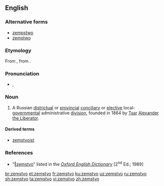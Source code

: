 ==English==

===Alternative forms===
* [[zempstwo]]
* [[zemstwo]]

{{wikipedia}}

===Etymology===
From {{etyl|ru|en}} {{term|sc=Cyrl|земство|tr=zémstvo|lang=ru}}, from {{term|sc=Cyrl|земля|tr=zemljá||land”, “country”, “[[Land#German|state]]|lang=ru}}.

===Pronunciation===
* {{a|RP}} {{enPR|zĕmsʹtvo}}, {{IPA|/ˈzɛmstvo/|lang=en}}

===Noun===
{{en-noun|s|zemstva}}

# A Russian [[districtual]] or [[provincial]] [[conciliary]] or [[elective]] local-[[governmental]] administrative [[division]], founded in 1864 by [[tsar|Tsar]] [[w:Alexander II of Russia|Alexander the Liberator]].

====Derived terms====
* [[zemstvoist]]

===References===
* “<span class="plainlinks">[http://dictionary.oed.com/cgi/entry/50291053 ‖zemstvo]</span>” listed in the ''[[w:Oxford English Dictionary|Oxford English Dictionary]]'' [2<sup>nd</sup> Ed.; 1989]

[[br:zemstvo]]
[[et:zemstvo]]
[[fr:zemstvo]]
[[ku:zemstvo]]
[[uz:zemstvo]]
[[ru:zemstvo]]
[[sh:zemstvo]]
[[ta:zemstvo]]
[[vi:zemstvo]]
[[zh:zemstvo]]